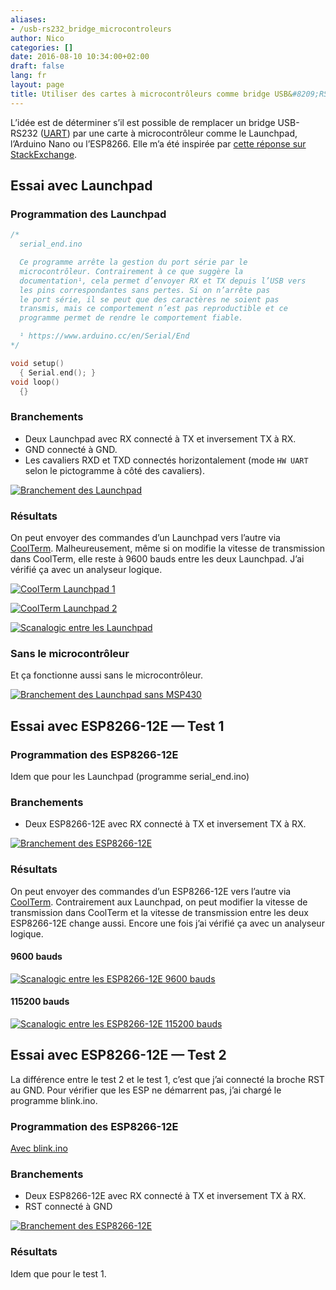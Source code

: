 ```yaml
---
aliases:
- /usb-rs232_bridge_microcontroleurs
author: Nico
categories: []
date: 2016-08-10 10:34:00+02:00
draft: false
lang: fr
layout: page
title: Utiliser des cartes à microcontrôleurs comme bridge USB&#8209;RS232
---
```


L’idée est de déterminer s’il est possible de remplacer un bridge USB-RS232 ([UART][1]) par une carte à microcontrôleur comme le Launchpad, l’Arduino Nano ou l’ESP8266.
Elle m’a été inspirée par [cette réponse sur StackExchange][2].

[1]: https://fr.wikipedia.org/wiki/UART
[2]: http://arduino.stackexchange.com/questions/18575/send-at-commands-to-esp8266-from-arduino-uno-via-a-softwareserial-port/18614#18614

## Essai avec Launchpad

### Programmation des Launchpad

```c++
/*
  serial_end.ino

  Ce programme arrête la gestion du port série par le
  microcontrôleur. Contrairement à ce que suggère la
  documentation¹, cela permet d’envoyer RX et TX depuis l’USB vers
  les pins correspondantes sans pertes. Si on n’arrête pas
  le port série, il se peut que des caractères ne soient pas
  transmis, mais ce comportement n’est pas reproductible et ce
  programme permet de rendre le comportement fiable.

  ¹ https://www.arduino.cc/en/Serial/End
*/

void setup()
  { Serial.end(); }
void loop()
  {}
```

### Branchements

-   Deux Launchpad avec RX connecté à TX et inversement TX à RX.
-   GND connecté à GND.
-   Les cavaliers RXD et TXD connectés horizontalement (mode `HW UART` selon le pictogramme à côté des cavaliers).

[![Branchement des Launchpad][img_1]][img_1]

[img_1]: ./images/branchement_launchpad_lowres.jpg

### Résultats

On peut envoyer des commandes d’un Launchpad vers l’autre via [CoolTerm][3].
Malheureusement, même si on modifie la vitesse de transmission dans CoolTerm, elle reste à 9600 bauds entre les deux Launchpad.
J’ai vérifié ça avec un analyseur logique.

[3]: http://freeware.the-meiers.org/

[![CoolTerm Launchpad 1][img_2]][img_2]

[img_2]: ./images/coolterm_launchpad_1.png

[![CoolTerm Launchpad 2][img_3]][img_3]

[img_3]: ./images/coolterm_launchpad_2.png

[![Scanalogic entre les Launchpad][img_4]][img_4]

[img_4]: ./images/acquisition_launchpad.png

### Sans le microcontrôleur

Et ça fonctionne aussi sans le microcontrôleur.

[![Branchement des Launchpad sans MSP430][img_5]][img_5]

[img_5]: ./images/branchement_launchpad_sans_msp430_lowres.jpg

## Essai avec ESP8266-12E — Test 1

### Programmation des ESP8266-12E

Idem que pour les Launchpad (programme serial_end.ino)

### Branchements

-   Deux ESP8266-12E avec RX connecté à TX et inversement TX à RX.

[![Branchement des ESP8266-12E][img_6]][img_6]

[img_6]: ./images/branchement_esp8266-12E_test1_lowres.jpg

### Résultats

On peut envoyer des commandes d’un ESP8266-12E vers l’autre via [CoolTerm][1].
Contrairement aux Launchpad, on peut modifier la vitesse de transmission dans CoolTerm et la vitesse de transmission entre les deux ESP8266-12E change aussi.
Encore une fois j’ai vérifié ça avec un analyseur logique.

#### 9600 bauds

[![Scanalogic entre les ESP8266-12E 9600 bauds][img_7]][img_7]

[img_7]: ./images/acquisition_esp8266-12E_9600.png

#### 115200 bauds

[![Scanalogic entre les ESP8266-12E 115200 bauds][img_8]][img_8]

[img_8]: ./images/acquisition_esp8266-12E_115200.png


## Essai avec ESP8266-12E — Test 2

La différence entre le test 2 et le test 1, c’est que j’ai connecté la broche RST au GND.
Pour vérifier que les ESP ne démarrent pas, j’ai chargé le programme blink.ino.

### Programmation des ESP8266-12E

[Avec blink.ino](https://github.com/NicHub/ouilogique-ESP8266-Arduino/blob/master/blink/blink.ino)

### Branchements

-   Deux ESP8266-12E avec RX connecté à TX et inversement TX à RX.
-   RST connecté à GND

[![Branchement des ESP8266-12E][img_9]][img_9]

[img_9]: ./images/branchement_esp8266-12E_test2_lowres.jpg

### Résultats

Idem que pour le test 1.

<script src="/js/prev_next_links.js"></script>
<script src="/js/prev_next_buttons.js"></script>

